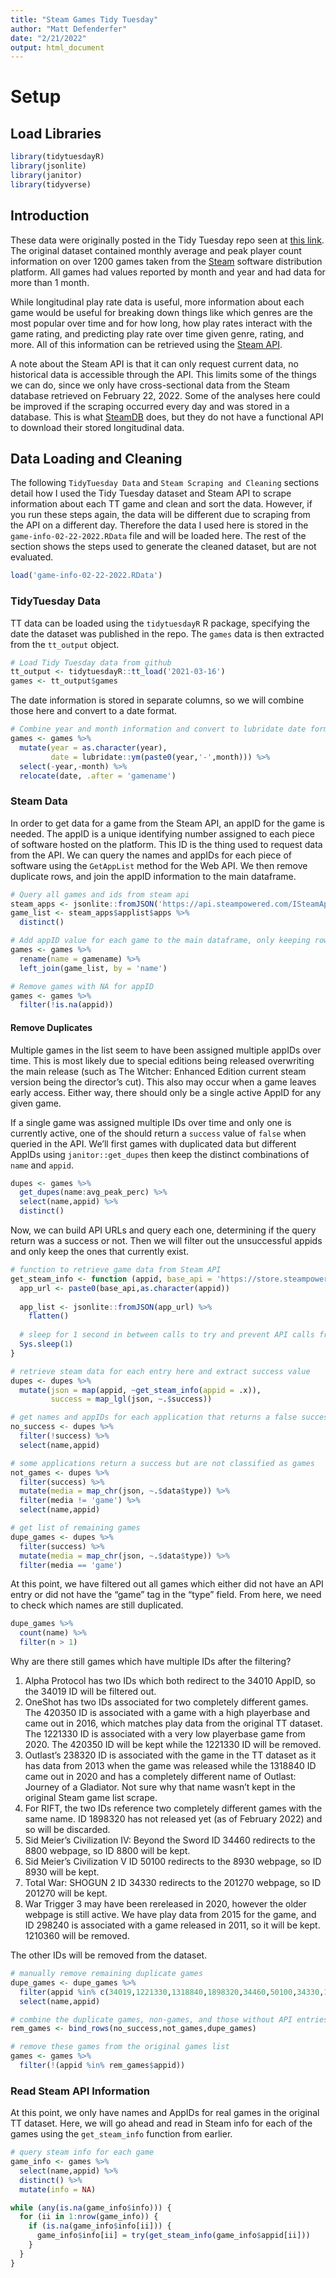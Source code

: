 ```yaml
---
title: "Steam Games Tidy Tuesday"
author: "Matt Defenderfer"
date: "2/21/2022"
output: html_document
---
```


# Setup

## Load Libraries

```r
library(tidytuesdayR)
library(jsonlite)
library(janitor)
library(tidyverse)
```

## Introduction

These data were originally posted in the Tidy Tuesday repo seen at [this link](https://github.com/rfordatascience/tidytuesday/tree/master/data/2021/2021-03-16). The original dataset contained monthly average and peak player count information on over 1200 games taken from the [Steam](https://store.steampowered.com/) software distribution platform. All games had values reported by month and year and had data for more than 1 month. 

While longitudinal play rate data is useful, more information about each game would be useful for breaking down things like which genres are the most popular over time and for how long, how play rates interact with the game rating, and predicting play rate over time given genre, rating, and more. All of this information can be retrieved using the [Steam API](https://steamcommunity.com/dev). 

A note about the Steam API is that it can only request current data, no historical data is accessible through the API. This limits some of the things we can do, since we only have cross-sectional data from the Steam database retrieved on February 22, 2022. Some of the analyses here could be improved if the scraping occurred every day and was stored in a database. This is what [SteamDB](https://steamdb.info/) does, but they do not have a functional API to download their stored longitudinal data. 

## Data Loading and Cleaning

The following `TidyTuesday Data` and `Steam Scraping and Cleaning` sections detail how I used the Tidy Tuesday dataset and Steam API to scrape information about each TT game and clean and sort the data. However, if you run these steps again, the data will be different due to scraping from the API on a different day. Therefore the data I used here is stored in the `game-info-02-22-2022.RData` file and will be loaded here. The rest of the section shows the steps used to generate the cleaned dataset, but are not evaluated.

```r
load('game-info-02-22-2022.RData')
```


### TidyTuesday Data

TT data can be loaded using the `tidytuesdayR` R package, specifying the date the dataset was published in the repo. The `games` data is then extracted from the `tt_output` object.

```r
# Load Tidy Tuesday data from github
tt_output <- tidytuesdayR::tt_load('2021-03-16')
games <- tt_output$games
```

The date information is stored in separate columns, so we will combine those here and convert to a date format.

```r
# Combine year and month information and convert to lubridate date format.
games <- games %>%
  mutate(year = as.character(year),
         date = lubridate::ym(paste0(year,'-',month))) %>%
  select(-year,-month) %>%
  relocate(date, .after = 'gamename')
```

### Steam Data

In order to get data for a game from the Steam API, an appID for the game is needed. The appID is a unique identifying number assigned to each piece of software hosted on the platform. This ID is the thing used to request data from the API. We can query the names and appIDs for each piece of software using the `GetAppList` method for the Web API. We then remove duplicate rows, and join the appID information to the main dataframe.

```r
# Query all games and ids from steam api
steam_apps <- jsonlite::fromJSON('https://api.steampowered.com/ISteamApps/GetAppList/v2/')
game_list <- steam_apps$applist$apps %>%
  distinct()

# Add appID value for each game to the main dataframe, only keeping rows from the TT data.
games <- games %>%
  rename(name = gamename) %>%
  left_join(game_list, by = 'name') 

# Remove games with NA for appID
games <- games %>%
  filter(!is.na(appid))
```


#### Remove Duplicates

Multiple games in the list seem to have been assigned multiple appIDs over time. This is most likely due to special editions being released overwriting the main release (such as The Witcher: Enhanced Edition current steam version being the director's cut). This also may occur when a game leaves early access. Either way, there should only be a single active AppID for any given game.

If a single game was assigned multiple IDs over time and only one is currently active, one of the should return a `success` value of `false` when queried in the API. We'll first games with duplicated data but different AppIDs using `janitor::get_dupes` then keep the distinct combinations of `name` and `appid`.

```r
dupes <- games %>%
  get_dupes(name:avg_peak_perc) %>%
  select(name,appid) %>%
  distinct()
```

Now, we can build API URLs and query each one, determining if the query return was a success or not. Then we will filter out the unsuccessful appids and only keep the ones that currently exist.

```r
# function to retrieve game data from Steam API
get_steam_info <- function (appid, base_api = 'https://store.steampowered.com/api/appdetails/?appids='){
  app_url <- paste0(base_api,as.character(appid))
  
  app_list <- jsonlite::fromJSON(app_url) %>%
    flatten()
  
  # sleep for 1 second in between calls to try and prevent API calls from being rejected for rate limit
  Sys.sleep(1)
}

# retrieve steam data for each entry here and extract success value
dupes <- dupes %>%
  mutate(json = map(appid, ~get_steam_info(appid = .x)),
         success = map_lgl(json, ~.$success))

# get names and appIDs for each application that returns a false success value
no_success <- dupes %>%
  filter(!success) %>%
  select(name,appid)

# some applications return a success but are not classified as games
not_games <- dupes %>%
  filter(success) %>%
  mutate(media = map_chr(json, ~.$data$type)) %>%
  filter(media != 'game') %>%
  select(name,appid)

# get list of remaining games
dupe_games <- dupes %>%
  filter(success) %>%
  mutate(media = map_chr(json, ~.$data$type)) %>%
  filter(media == 'game')
```

At this point, we have filtered out all games which either did not have an API entry or did not have the "game" tag in the "type" field. From here, we need to check which names are still duplicated.

```r
dupe_games %>% 
  count(name) %>%
  filter(n > 1)
```

Why are there still games which have multiple IDs after the filtering?

1. Alpha Protocol has two IDs which both redirect to the 34010 AppID, so the 34019 ID will be filtered out.
2. OneShot has two IDs associated for two completely different games. The 420350 ID is associated with a game with a high playerbase and came out in 2016, which matches play data from the original TT dataset. The 1221330 ID is associated with a very low playerbase game from 2020. The 420350 ID will be kept while the 1221330 ID will be removed.
3. Outlast's 238320 ID is associated with the game in the TT dataset as it has data from 2013 when the game was released while the 1318840 ID came out in 2020 and has a completely different name of Outlast: Journey of a Gladiator. Not sure why that name wasn't kept in the original Steam game list scrape.
4. For RIFT, the two IDs reference two completely different games with the same name. ID 1898320 has not released yet (as of February 2022) and so will be discarded.
5. Sid Meier's Civilization IV: Beyond the Sword ID 34460 redirects to the 8800 webpage, so ID 8800 will be kept.
6. Sid Meier's Civilization V ID 50100 redirects to the 8930 webpage, so ID 8930 will be kept.
7. Total War: SHOGUN 2 ID 34330 redirects to the 201270 webpage, so ID 201270 will be kept.
8. War Trigger 3 may have been rereleased in 2020, however the older webpage is still active. We have play data from 2015 for the game, and ID 298240 is associated with a game released in 2011, so it will be kept. 1210360 will be removed.

The other IDs will be removed from the dataset.

```r
# manually remove remaining duplicate games
dupe_games <- dupe_games %>%
  filter(appid %in% c(34019,1221330,1318840,1898320,34460,50100,34330,1210360)) %>% 
  select(name,appid)

# combine the duplicate games, non-games, and those without API entries
rem_games <- bind_rows(no_success,not_games,dupe_games)

# remove these games from the original games list
games <- games %>% 
  filter(!(appid %in% rem_games$appid))
```

### Read Steam API Information

At this point, we only have names and AppIDs for real games in the original TT dataset. Here, we will go ahead and read in Steam info for each of the games using the `get_steam_info` function from earlier.

```r
# query steam info for each game
game_info <- games %>%
  select(name,appid) %>%
  distinct() %>%
  mutate(info = NA)

while (any(is.na(game_info$info))) {
  for (ii in 1:nrow(game_info)) {
    if (is.na(game_info$info[ii])) {
      game_info$info[ii] = try(get_steam_info(game_info$appid[ii]))
    }
  }
}
  
```

